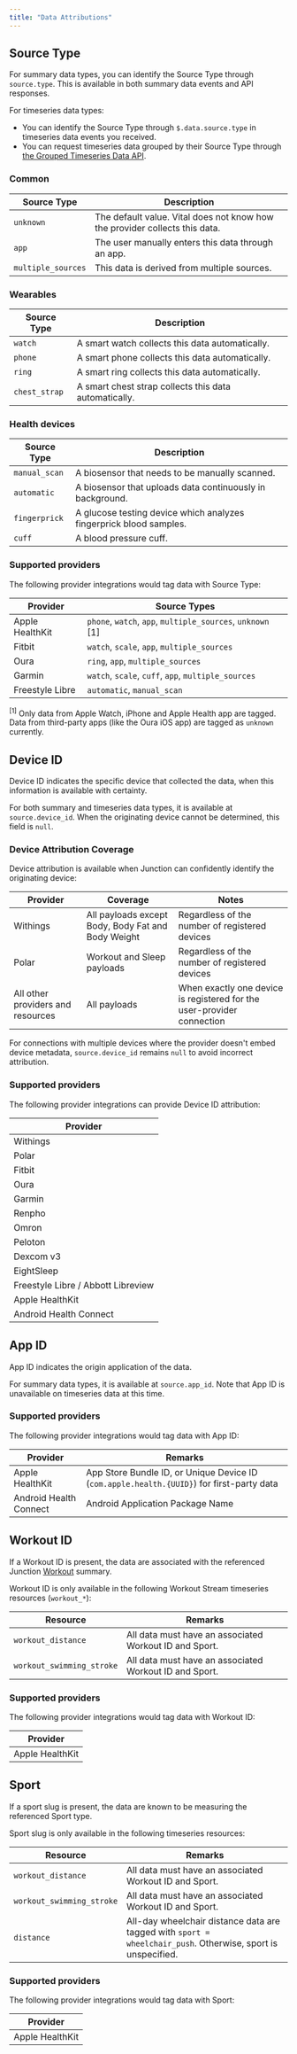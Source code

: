 ```yaml
---
title: "Data Attributions"
---
```


## Source Type

For summary data types, you can identify the Source Type through `source.type`. This is available in both summary data events and API responses.

For timeseries data types:

* You can identify the Source Type through `$.data.source.type` in timeseries data events you received.
* You can request timeseries data grouped by their Source Type through [the Grouped Timeseries Data API](/api-reference/timeseries-grouped/steps).


### Common

| Source Type        | Description  |
| ------------------ | ------------ |
| `unknown`          | The default value. Vital does not know how the provider collects this data. |
| `app`              | The user manually enters this data through an app.   |
| `multiple_sources` | This data is derived from multiple sources. |

### Wearables

| Source Type        | Description  |
| ------------------ | ------------ |
| `watch`            | A smart watch collects this data automatically. |
| `phone`            | A smart phone collects this data automatically. |
| `ring`             | A smart ring collects this data automatically.  |
| `chest_strap`      | A smart chest strap collects this data automatically.  |

### Health devices

| Source Type        | Description  |
| ------------------ | ------------ |
| `manual_scan`      | A biosensor that needs to be manually scanned. |
| `automatic`        | A biosensor that uploads data continuously in background. |
| `fingerprick`      | A glucose testing device which analyzes fingerprick blood samples. |
| `cuff`             | A blood pressure cuff. |

### Supported providers

The following provider integrations would tag data with Source Type:

| Provider        | Source Types |
| --------------- | ------------------------------------------------------ |
| Apple HealthKit | `phone`, `watch`, `app`, `multiple_sources`, `unknown` [1] |
| Fitbit          | `watch`, `scale`, `app`, `multiple_sources` |
| Oura            | `ring`, `app`, `multiple_sources` |
| Garmin          | `watch`, `scale`, `cuff`, `app`, `multiple_sources` |
| Freestyle Libre | `automatic`, `manual_scan` |

<sup>[1]</sup> Only data from Apple Watch, iPhone and Apple Health app are tagged. Data from third-party apps
(like the Oura iOS app) are tagged as `unknown` currently.

## Device ID

Device ID indicates the specific device that collected the data, when this information is available with certainty.

For both summary and timeseries data types, it is available at `source.device_id`. When the originating device cannot be determined, this field is `null`.

### Device Attribution Coverage

Device attribution is available when Junction can confidently identify the originating device:

| Provider        | Coverage | Notes |
| --------------- | -------- | ----- |
| Withings        | All payloads except Body, Body Fat and Body Weight | Regardless of the number of registered devices |
| Polar           | Workout and Sleep payloads | Regardless of the number of registered devices |
| All other providers and resources| All payloads | When exactly one device is registered for the user-provider connection |

For connections with multiple devices where the provider doesn't embed device metadata, `source.device_id` remains `null` to avoid incorrect attribution.

### Supported providers

The following provider integrations can provide Device ID attribution:

| Provider               |
| ---------------------- |
| Withings               |
| Polar                  |
| Fitbit                 |
| Oura                   |
| Garmin                 |
| Renpho                 |
| Omron                  |
| Peloton                |
| Dexcom v3              |
| EightSleep             |
| Freestyle Libre / Abbott Libreview        |
| Apple HealthKit        |
| Android Health Connect |

## App ID

App ID indicates the origin application of the data.

For summary data types, it is available at `source.app_id`. Note that App ID is unavailable on timeseries data at this time.

### Supported providers

The following provider integrations would tag data with App ID:

| Provider               | Remarks |
| ---------------------- | ------- |
| Apple HealthKit        | App Store Bundle ID, or Unique Device ID (`com.apple.health.{UUID}`) for first-party data |
| Android Health Connect | Android Application Package Name |

## Workout ID

If a Workout ID is present, the data are associated with the referenced Junction [Workout](/api-reference/data/workouts/get-summary) summary.

Workout ID is only available in the following Workout Stream timeseries resources (`workout_*`):

Resource | Remarks
-------- | -------
`workout_distance`        | All data must have an associated Workout ID and Sport.
`workout_swimming_stroke` | All data must have an associated Workout ID and Sport.

### Supported providers

The following provider integrations would tag data with Workout ID:

| Provider               |
| ---------------------- |
| Apple HealthKit        |


## Sport

If a sport slug is present, the data are known to be measuring the referenced Sport type.

Sport slug is only available in the following timeseries resources:

Resource | Remarks
-------- | -------
`workout_distance`        | All data must have an associated Workout ID and Sport.
`workout_swimming_stroke` | All data must have an associated Workout ID and Sport.
`distance`                | All-day wheelchair distance data are tagged with `sport = wheelchair_push`. Otherwise, sport is unspecified.

### Supported providers

The following provider integrations would tag data with Sport:

| Provider               |
| ---------------------- |
| Apple HealthKit        |
